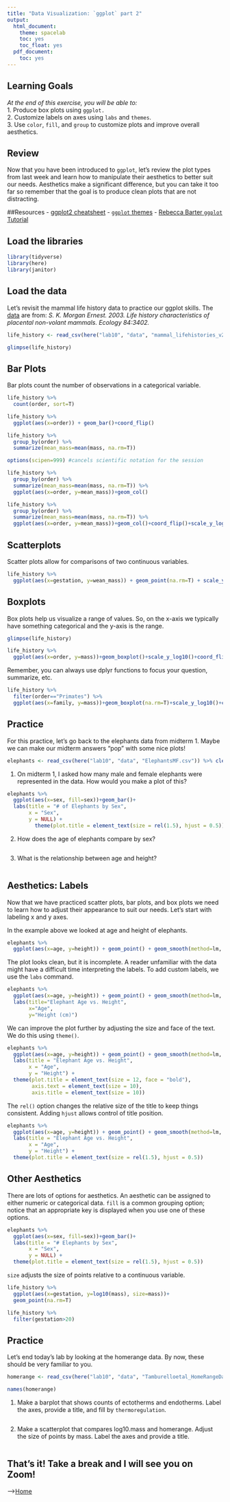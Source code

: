 ```yaml
---
title: "Data Visualization: `ggplot` part 2"
output:
  html_document:
    theme: spacelab
    toc: yes
    toc_float: yes
  pdf_document:
    toc: yes
---
```


## Learning Goals
*At the end of this exercise, you will be able to:*    
1. Produce box plots using `ggplot.`  
2. Customize labels on axes using `labs` and `themes`.  
3. Use `color`, `fill`, and `group` to customize plots and improve overall aesthetics.  

## Review
Now that you have been introduced to `ggplot`, let's review the plot types from last week and learn how to manipulate their aesthetics to better suit our needs. Aesthetics make a significant difference, but you can take it too far so remember that the goal is to produce clean plots that are not distracting.  

##Resources
- [ggplot2 cheatsheet](https://www.rstudio.com/wp-content/uploads/2015/03/ggplot2-cheatsheet.pdf)
- [`ggplot` themes](https://ggplot2.tidyverse.org/reference/ggtheme.html)
- [Rebecca Barter `ggplot` Tutorial](http://www.rebeccabarter.com/blog/2017-11-17-ggplot2_tutorial/)

## Load the libraries
```r
library(tidyverse)
library(here)
library(janitor)
```

## Load the data
Let's revisit the mammal life history data to practice our ggplot skills. The [data](http://esapubs.org/archive/ecol/E084/093/) are from: *S. K. Morgan Ernest. 2003. Life history characteristics of placental non-volant mammals. Ecology 84:3402.*
```r
life_history <- read_csv(here("lab10", "data", "mammal_lifehistories_v2.csv")) %>% na_if("-999") %>% clean_names()
```

```r
glimpse(life_history)
```

## Bar Plots
Bar plots count the number of observations in a categorical variable.
```r
life_history %>% 
  count(order, sort=T)
```

```r
life_history %>% 
  ggplot(aes(x=order)) + geom_bar()+coord_flip()
```

```r
life_history %>% 
  group_by(order) %>% 
  summarize(mean_mass=mean(mass, na.rm=T))
```

```r
options(scipen=999) #cancels scientific notation for the session
```

```r
life_history %>% 
  group_by(order) %>% 
  summarize(mean_mass=mean(mass, na.rm=T)) %>% 
  ggplot(aes(x=order, y=mean_mass))+geom_col()
```

```r
life_history %>% 
  group_by(order) %>% 
  summarize(mean_mass=mean(mass, na.rm=T)) %>% 
  ggplot(aes(x=order, y=mean_mass))+geom_col()+coord_flip()+scale_y_log10()
```

## Scatterplots
Scatter plots allow for comparisons of two continuous variables.
```r
life_history %>% 
  ggplot(aes(x=gestation, y=wean_mass)) + geom_point(na.rm=T) + scale_y_log10() + geom_smooth(method="lm")
```

## Boxplots
Box plots help us visualize a range of values. So, on the x-axis we typically have something categorical and the y-axis is the range.
```r
glimpse(life_history)
```

```r
life_history %>% 
  ggplot(aes(x=order, y=mass))+geom_boxplot()+scale_y_log10()+coord_flip()
```

Remember, you can always use dplyr functions to focus your question, summarize, etc.
```r
life_history %>% 
  filter(order=="Primates") %>% 
  ggplot(aes(x=family, y=mass))+geom_boxplot(na.rm=T)+scale_y_log10()+coord_flip()
```

## Practice  
For this practice, let's go back to the elephants data from midterm 1. Maybe we can make our midterm answers "pop" with some nice plots!
```r
elephants <- read_csv(here("lab10", "data", "ElephantsMF.csv")) %>% clean_names()
```

1. On midterm 1, I asked how many male and female elephants were represented in the data. How would you make a plot of this?
```r
elephants %>% 
  ggplot(aes(x=sex, fill=sex))+geom_bar()+
  labs(title = "# of Elephants by Sex",
       x = "Sex",
       y = NULL) + 
         theme(plot.title = element_text(size = rel(1.5), hjust = 0.5))
```

2. How does the age of elephants compare by sex?
```r

```

3. What is the relationship between age and height?
```r

```

## Aesthetics: Labels
Now that we have practiced scatter plots, bar plots, and box plots we need to learn how to adjust their appearance to suit our needs. Let's start with labeling x and y axes.  

In the example above we looked at age and height of elephants.
```r
elephants %>% 
  ggplot(aes(x=age, y=height)) + geom_point() + geom_smooth(method=lm, se=F)
```

The plot looks clean, but it is incomplete. A reader unfamiliar with the data might have a difficult time interpreting the labels. To add custom labels, we use the `labs` command.
```r
elephants %>% 
  ggplot(aes(x=age, y=height)) + geom_point() + geom_smooth(method=lm, se=F)+
  labs(title="Elephant Age vs. Height",
       x="Age",
       y="Height (cm)")
```

We can improve the plot further by adjusting the size and face of the text. We do this using `theme()`.
```r
elephants %>% 
  ggplot(aes(x=age, y=height)) + geom_point() + geom_smooth(method=lm, se=F) +
  labs(title = "Elephant Age vs. Height",
       x = "Age",
       y = "Height") +
  theme(plot.title = element_text(size = 12, face = "bold"),
        axis.text = element_text(size = 10),
        axis.title = element_text(size = 10))
```

The `rel()` option changes the relative size of the title to keep things consistent. Adding `hjust` allows control of title position.
```r
elephants %>% 
  ggplot(aes(x=age, y=height)) + geom_point() + geom_smooth(method=lm, se=F) +
  labs(title = "Elephant Age vs. Height",
       x = "Age",
       y = "Height") +
  theme(plot.title = element_text(size = rel(1.5), hjust = 0.5))
```

## Other Aesthetics
There are lots of options for aesthetics. An aesthetic can be assigned to either numeric or categorical data. `fill` is a common grouping option; notice that an appropriate key is displayed when you use one of these options.
```r
elephants %>% 
  ggplot(aes(x=sex, fill=sex))+geom_bar()+
  labs(title = "# Elephants by Sex",
       x = "Sex",
       y = NULL) +
  theme(plot.title = element_text(size = rel(1.5), hjust = 0.5))
```

`size` adjusts the size of points relative to a continuous variable.
```r
life_history %>% 
  ggplot(aes(x=gestation, y=log10(mass), size=mass))+
  geom_point(na.rm=T)
```

```r
life_history %>% 
  filter(gestation>20)
```

## Practice
Let's end today's lab by looking at the homerange data. By now, these should be very familiar to you.
```r
homerange <- read_csv(here("lab10", "data", "Tamburelloetal_HomeRangeDatabase.csv"))
```

```r
names(homerange)
```

1. Make a barplot that shows counts of ectotherms and endotherms. Label the axes, provide a title, and fill by `thermoregulation`.
```r

```

2. Make a scatterplot that compares log10.mass and homerange. Adjust the size of points by mass. Label the axes and provide a title.
```r

```

## That's it! Take a break and I will see you on Zoom!  

-->[Home](https://jmledford3115.github.io/datascibiol/)